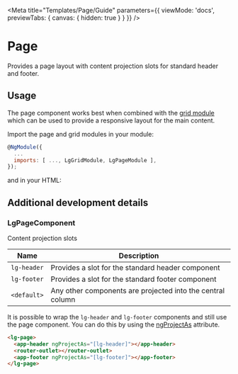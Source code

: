 
<Meta title="Templates/Page/Guide" parameters={{ viewMode: 'docs', previewTabs: { canvas: { hidden: true } } }} />

# Page

<p class="standfirst">Provides a page layout with content projection slots for standard header and footer.</p>

## Usage

The page component works best when combined with the [grid module](./?path=/docs/directives-grid--grid) which can be used to provide a responsive layout for the main content.

Import the page and grid modules in your module:

~~~js
@NgModule({
  ...
  imports: [ ..., LgGridModule, LgPageModule ],
});
~~~

and in your HTML:

<Source id="patterns-hero-examples--conversational-hero"></Source>

## Additional development details

### LgPageComponent

Content projection slots

| Name | Description |
|------|-------------|
| ``lg-header`` | Provides a slot for the standard header component
| ``lg-footer`` | Provides a slot for the standard footer component
| ``<default>`` | Any other components are projected into the central column

It is possible to wrap the `lg-header` and `lg-footer` components and still use the page component.
You can do this by using the <a href="https://medium.com/ignite-ui/using-ng-content-ngprojectas-1664d7c1d3b" target="_blank">ngProjectAs</a> attribute.

~~~html
<lg-page>
  <app-header ngProjectAs="[lg-header]"></app-header>
  <router-outlet></router-outlet>
  <app-footer ngProjectAs="[lg-footer]"></app-footer>
</lg-page>
~~~

<Feedback />
